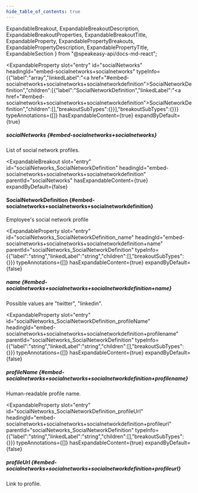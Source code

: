 ```yaml
---
hide_table_of_contents: true
---
```

  ExpandableBreakout,
  ExpandableBreakoutDescription,
  ExpandableBreakoutProperties,
  ExpandableBreakoutTitle,
  ExpandableProperty,
  ExpandablePropertyBreakouts,
  ExpandablePropertyDescription,
  ExpandablePropertyTitle,
  ExpandableSection
} from "@speakeasy-api/docs-md-react";

<ExpandableSection>

<ExpandableProperty
  slot="entry"
  id="socialNetworks"
  headingId="embed-socialnetworks+socialnetworks"
  typeInfo={{"label":"array","linkedLabel":"<a href=\"#embed-socialnetworks+socialnetworks+socialnetworkdefinition\">SocialNetworkDefinition</a>","children":[{"label":"SocialNetworkDefinition","linkedLabel":"<a href=\"#embed-socialnetworks+socialnetworks+socialnetworkdefinition\">SocialNetworkDefinition</a>","children":[],"breakoutSubTypes":{}}],"breakoutSubTypes":{}}}
  typeAnnotations={[]}
  hasExpandableContent={true}
  expandByDefault={true}
>

<ExpandablePropertyTitle slot="title">

##### socialNetworks \{#embed-socialnetworks+socialnetworks\}

</ExpandablePropertyTitle>

<ExpandablePropertyDescription slot="description">

List of social network profiles.

</ExpandablePropertyDescription>

<ExpandablePropertyBreakouts slot="breakouts">

<ExpandableBreakout
  slot="entry"
  id="socialNetworks_SocialNetworkDefinition"
  headingId="embed-socialnetworks+socialnetworks+socialnetworkdefinition"
  parentId="socialNetworks"
  hasExpandableContent={true}
  expandByDefault={false}
>

<ExpandableBreakoutTitle slot="title">

#### SocialNetworkDefinition \{#embed-socialnetworks+socialnetworks+socialnetworkdefinition\}

</ExpandableBreakoutTitle>

<ExpandableBreakoutDescription slot="description">

Employee's social network profile

</ExpandableBreakoutDescription>

<ExpandableBreakoutProperties slot="properties">

<ExpandableProperty
  slot="entry"
  id="socialNetworks_SocialNetworkDefinition_name"
  headingId="embed-socialnetworks+socialnetworks+socialnetworkdefinition+name"
  parentId="socialNetworks_SocialNetworkDefinition"
  typeInfo={{"label":"string","linkedLabel":"string","children":[],"breakoutSubTypes":{}}}
  typeAnnotations={[]}
  hasExpandableContent={true}
  expandByDefault={false}
>

<ExpandablePropertyTitle slot="title">

##### name \{#embed-socialnetworks+socialnetworks+socialnetworkdefinition+name\}

</ExpandablePropertyTitle>

<ExpandablePropertyDescription slot="description">

Possible values are "twitter", "linkedin".

</ExpandablePropertyDescription>

</ExpandableProperty>

<ExpandableProperty
  slot="entry"
  id="socialNetworks_SocialNetworkDefinition_profileName"
  headingId="embed-socialnetworks+socialnetworks+socialnetworkdefinition+profilename"
  parentId="socialNetworks_SocialNetworkDefinition"
  typeInfo={{"label":"string","linkedLabel":"string","children":[],"breakoutSubTypes":{}}}
  typeAnnotations={[]}
  hasExpandableContent={true}
  expandByDefault={false}
>

<ExpandablePropertyTitle slot="title">

##### profileName \{#embed-socialnetworks+socialnetworks+socialnetworkdefinition+profilename\}

</ExpandablePropertyTitle>

<ExpandablePropertyDescription slot="description">

Human-readable profile name.

</ExpandablePropertyDescription>

</ExpandableProperty>

<ExpandableProperty
  slot="entry"
  id="socialNetworks_SocialNetworkDefinition_profileUrl"
  headingId="embed-socialnetworks+socialnetworks+socialnetworkdefinition+profileurl"
  parentId="socialNetworks_SocialNetworkDefinition"
  typeInfo={{"label":"string","linkedLabel":"string","children":[],"breakoutSubTypes":{}}}
  typeAnnotations={[]}
  hasExpandableContent={true}
  expandByDefault={false}
>

<ExpandablePropertyTitle slot="title">

##### profileUrl \{#embed-socialnetworks+socialnetworks+socialnetworkdefinition+profileurl\}

</ExpandablePropertyTitle>

<ExpandablePropertyDescription slot="description">

Link to profile.

</ExpandablePropertyDescription>

</ExpandableProperty>

</ExpandableBreakoutProperties>

</ExpandableBreakout>

</ExpandablePropertyBreakouts>

</ExpandableProperty>

</ExpandableSection>